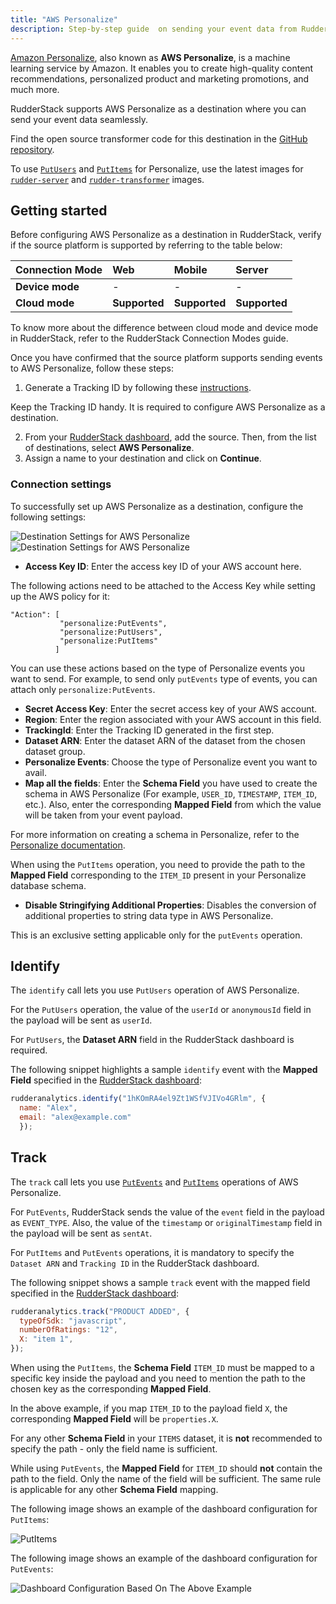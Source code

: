 ```yaml
---
title: "AWS Personalize"
description: Step-by-step guide  on sending your event data from RudderStack to AWS Personalize.
---
```


[Amazon Personalize](https://aws.amazon.com/personalize/), also known as **AWS Personalize**, is a machine learning service by Amazon. It enables you to create high-quality content recommendations, personalized product and marketing promotions, and much more.

RudderStack supports AWS Personalize as a destination where you can send your event data seamlessly.

<div class="infoBlock">
Find the open source transformer code for this destination in the <a href="https://github.com/rudderlabs/rudder-transformer/tree/master/v0/destinations/personalize">GitHub repository</a>.
</div>

<div class="infoBlock">

To use [<code class="inline-code">PutUsers</code>](https://docs.aws.amazon.com/personalize/latest/dg/API_UBS_PutUsers.html) and [<code class="inline-code">PutItems</code>](https://docs.aws.amazon.com/personalize/latest/dg/API_UBS_PutItems.html) for Personalize, use the latest images for [<code class="inline-code">rudder-server</code>](https://github.com/rudderlabs/rudder-server) and [<code class="inline-code">rudder-transformer</code>](https://github.com/rudderlabs/rudder-transformer) images.
</div>

## Getting started

Before configuring AWS Personalize as a destination in RudderStack, verify if the source platform is supported by referring to the table below:

| **Connection Mode** | **Web** | **Mobile** | **Server** |
| :--- | :--- | :--- | :--- |
| **Device mode** | - | - | - |
| **Cloud mode** | **Supported** | **Supported** | **Supported** |

<div class="infoBlock">
To know more about the difference between cloud mode and device mode in RudderStack, refer to the <Link to="/destinations/rudderstack-connection-modes/">RudderStack Connection Modes</Link> guide.
</div>

Once you have confirmed that the source platform supports sending events to AWS Personalize, follow these steps:

1. Generate a Tracking ID by following these [instructions](https://github.com/rudderlabs/rudder-transformer/blob/master/v0/destinations/personalize/scripts/README.md).

<div class="infoBlock">
Keep the Tracking ID handy. It is required to configure AWS Personalize as a destination.
</div>

2. From your [RudderStack dashboard](https://app.rudderstack.com/), add the source. Then, from the list of destinations, select **AWS Personalize**.
3. Assign a name to your destination and click on **Continue**.

### Connection settings

To successfully set up AWS Personalize as a destination, configure the following settings:

<img src="../../assets/event-stream-destinations/personalize-1.png" alt="Destination Settings for AWS Personalize" />
<img src="../../assets/event-stream-destinations/personalize-2.png" alt="Destination Settings for AWS Personalize" />

* **Access Key ID**: Enter the access key ID of your AWS account here.

<div class="infoBlock">

The following actions need to be attached to the Access Key while setting up the AWS policy for it:

```text
"Action": [
           "personalize:PutEvents",
           "personalize:PutUsers",
           "personalize:PutItems"
          ]
```

You can use these actions based on the type of Personalize events you want to send. For example, to send only <code class="inline-code">putEvents</code> type of events, you can attach only <code class="inline-code">personalize:PutEvents</code>.
</div>

* **Secret Access Key**: Enter the secret access key of your AWS account.
* **Region**: Enter the region associated with your AWS account in this field.
* **TrackingId**: Enter the Tracking ID generated in the first step.
* **Dataset ARN**: Enter the dataset ARN of the dataset from the chosen dataset group.
* **Personalize Events**: Choose the type of Personalize event you want to avail.
* **Map all the fields**: Enter the **Schema Field** you have used to create the schema in AWS Personalize (For example, `USER_ID`, `TIMESTAMP`, `ITEM_ID`, etc.). Also, enter the corresponding **Mapped Field** from which the value will be taken from your event payload.

<div class="infoBlock">

For more information on creating a schema in Personalize, refer to the [Personalize documentation](https://docs.aws.amazon.com/personalize/latest/dg/data-prep-creating-datasets.html).
</div>

<div class="infoBlock">

When using the <code class="inline-code">PutItems</code> operation, you need to provide the path to the <strong>Mapped Field</strong> corresponding to the <code class="inline-code">ITEM_ID</code> present in your Personalize database schema.
</div>

* **Disable Stringifying Additional Properties**: Disables the conversion of additional properties to string data type in AWS Personalize. 

<div class="infoBlock">

This is an exclusive setting applicable only for the <code class="inline-code">putEvents</code> operation.
</div>

## Identify

The <Link to="/event-spec/standard-events/identify">`identify`</Link> call lets you use `PutUsers` operation of AWS Personalize.

<div class="infoBlock">

For the <code class="inline-code">PutUsers</code> operation, the value of the <code class="inline-code">userId</code> or <code class="inline-code">anonymousId</code> field in the payload will be sent as <code class="inline-code">userId</code>.
</div>

<div class="infoBlock">

For <code class="inline-code">PutUsers</code>, the <strong>Dataset ARN</strong> field in the RudderStack dashboard is required.
</div>

The following snippet highlights a sample `identify` event with the **Mapped Field** specified in the [RudderStack dashboard](https://app.rudderstack.com/):

```javascript
rudderanalytics.identify("1hKOmRA4el9Zt1WSfVJIVo4GRlm", {
  name: "Alex",
  email: "alex@example.com"
  });
```

## Track

The <Link to="/event-spec/standard-events/track">`track`</Link> call lets you use [`PutEvents`](https://docs.aws.amazon.com/personalize/latest/dg/API_UBS_PutEvents.html) and [`PutItems`](https://docs.aws.amazon.com/personalize/latest/dg/API_UBS_PutItems.html) operations of AWS Personalize.

<div class="infoBlock">

For <code class="inline-code">PutEvents</code>, RudderStack sends the value of the <code class="inline-code">event</code> field in the payload as <code class="inline-code">EVENT_TYPE</code>. Also, the value of the <code class="inline-code">timestamp</code> or <code class="inline-code">originalTimestamp</code> field in the payload will be sent as <code class="inline-code">sentAt</code>.
</div>

<div class="infoBlock">

For <code class="inline-code">PutItems</code> and <code class="inline-code">PutEvents</code> operations, it is mandatory to specify the <code class="inline-code">Dataset ARN</code> and <code class="inline-code">Tracking ID</code> in the RudderStack dashboard.
</div>

The following snippet shows a sample `track` event with the mapped field specified in the [RudderStack dashboard](https://app.rudderstack.com/):

```javascript
rudderanalytics.track("PRODUCT ADDED", {
  typeOfSdk: "javascript",
  numberOfRatings: "12",
  X: "item 1",
});
```

<div class="infoBlock">

When using the <code class="inline-code">PutItems</code>, the <strong>Schema Field</strong> <code class="inline-code">ITEM_ID</code> must be mapped to a specific key inside the payload and you need to mention the path to the chosen key as the corresponding <strong>Mapped Field</strong>.
</div>

In the above example, if you map `ITEM_ID` to the payload field `X`, the corresponding **Mapped Field** will be `properties.X`.

<div class="infoBlock">

For any other <strong>Schema Field</strong> in your <code class="inline-code">ITEMS</code> dataset, it is <strong>not</strong> recommended to specify the path - only the field name is sufficient.
</div>

<div class="warningBlock">

While using <code class="inline-code">PutEvents</code>, the <strong>Mapped Field</strong> for <code class="inline-code">ITEM_ID</code> should <strong>not</strong> contain the path to the field. Only the name of the field will be sufficient. The same rule is applicable for any other <strong>Schema Field</strong>  mapping.
</div>

The following image shows an example of the dashboard configuration for `PutItems`:

<img src="../../assets/putItems.png" alt="PutItems" />

The following image shows an example of the dashboard configuration for `PutEvents`:

<img src="../../assets/putEvents.png" alt="Dashboard Configuration Based On The Above Example" />


